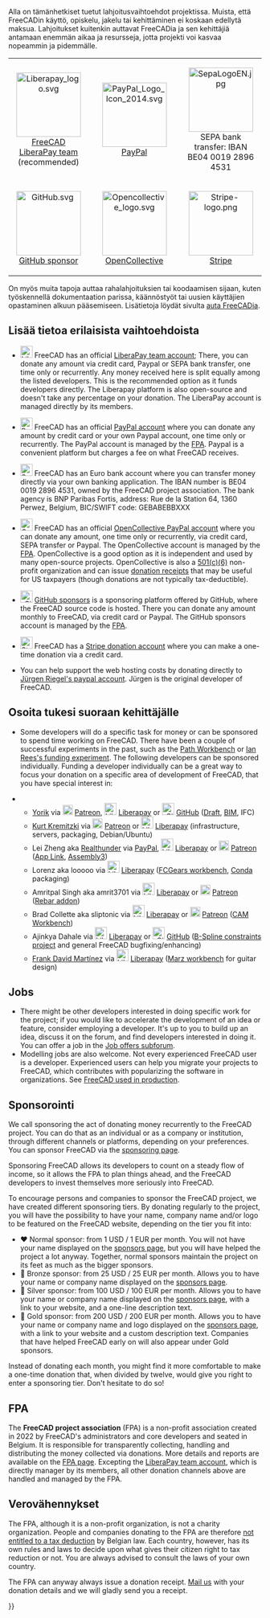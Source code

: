 <languages/>
Alla on tämänhetkiset tuetut lahjoitusvaihtoehdot projektissa. Muista, että FreeCADin käyttö, opiskelu, jakelu tai kehittäminen ei koskaan edellytä maksua. Lahjoitukset kuitenkin auttavat FreeCADia ja sen kehittäjiä antamaan enemmän aikaa ja resursseja, jotta projekti voi kasvaa nopeammin ja pidemmälle.
{| align="center" cellpadding="20" style="font-size:120%"
| align=center | [[Image:Liberapay_logo.svg|128px]]
[https://liberapay.com/FreeCAD FreeCAD LiberaPay team] (recommended)
|
| align=center | [[Image:PayPal Logo Icon 2014.svg|128px]]
[https://www.paypal.com/donate/?hosted_button_id=M3Z8BGW6DB69Q PayPal]
|
| align=center | [[Image:SepaLogoEN.jpg|128px]]
SEPA bank transfer: IBAN BE04 0019 2896 4531
|-
| align=center | [[Image:GitHub.svg|128px]]
[https://github.com/sponsors/FreeCAD GitHub sponsor]
|
| align=center | [[Image:Opencollective_logo.svg|128px]]
[https://opencollective.com/freecad OpenCollective]
|
| align=center | [[Image:Stripe-logo.png|128px]]
[https://donate.stripe.com/14k3ei9TYgwFclq145 Stripe]
|}

On myös muita tapoja auttaa rahalahjoituksien tai koodaamisen sijaan, kuten työskennellä dokumentaation parissa, käännöstyöt tai uusien käyttäjien opastaminen alkuun pääsemiseen. Lisätietoja löydät sivulta [[Help_FreeCAD/fi|auta FreeCADia]].

<span id="More_details_about_the_different_options"></span>
== Lisää tietoa erilaisista vaihtoehdoista ==

* [[File:Liberapay_logo.svg|24px]] FreeCAD has an official [https://liberapay.com/FreeCAD LiberaPay team account]; There, you can donate any amount via credit card, Paypal or SEPA bank transfer, one time only or recurrently. Any money received here is split equally among the listed developers. This is the recommended option as it funds developers directly. The Liberapay platform is also open-source and doesn't take any percentage on your donation. The LiberaPay account is managed directly by its members.

* [[File:PayPal Logo Icon 2014.svg|24px]] FreeCAD has an official [https://www.paypal.com/donate/?hosted_button_id=M3Z8BGW6DB69Q PayPal account] where you can donate any amount by credit card or your own Paypal account, one time only or recurrently. The PayPal account is managed by the [https://github.com/FreeCAD/FPA FPA]. Paypal is a convenient platform but charges a fee on what FreeCAD receives.

* [[File:SepaLogoEN.jpg|24px]] FreeCAD has an Euro bank account where you can transfer money directly via your own banking application. The IBAN number is BE04 0019 2896 4531, owned by the FreeCAD project association. The bank agency is BNP Paribas Fortis, address: Rue de la Station 64, 1360 Perwez, Belgium, BIC/SWIFT code: GEBABEBBXXX

* [[File:Opencollective_logo.svg|24px]] FreeCAD has an official [https://opencollective.com/freecad OpenCollective PayPal account] where you can donate any amount, one time only or recurrently, via credit card, SEPA transfer or Paypal. The OpenCollective account is managed by the [https://github.com/FreeCAD/FPA FPA]. OpenCollective is a good option as it is independent and used by many open-source projects. OpenCollective is also a [https://en.wikipedia.org/wiki/501(c)_organization 501(c)(6)] non-profit organization and can issue [https://docs.opencollective.com/help/financial-contributors/receipts donation receipts] that may be useful for US taxpayers (though donations are not typically tax-deductible).

* [[File: GitHub.svg|24px]] [https://github.com/sponsors/FreeCAD GitHub sponsors] is a sponsoring platform offered by GitHub, where the FreeCAD source code is hosted. There you can donate any amount monthly to FreeCAD, via credit card or Paypal. The GitHub sponsors account is managed by the [https://github.com/FreeCAD/FPA FPA]. 

* [[File:Stripe-logo.png|24px]] FreeCAD has a [https://donate.stripe.com/14k3ei9TYgwFclq145 Stripe donation account] where you can make a one-time donation via a credit card.

* You can help support the web hosting costs by donating directly to [https://www.paypal.com/cgi-bin/webscr?item_name=Donation+to+FreeCAD&cmd=_donations&business=Mail%40juergen-riegel.net Jürgen Riegel's paypal account]. Jürgen is the original developer of FreeCAD.

<span id="Funding_a_specific_developer"></span>
== Osoita tukesi suoraan kehittäjälle ==

* Some developers will do a specific task for money or can be sponsored to spend time working on FreeCAD. There have been a couple of successful experiments in the past, such as the [[Path_Workbench|Path Workbench]] or [https://opendeveloperfunding.wordpress.com/ Ian Rees's funding experiment]. The following developers can be sponsored individually. Funding a developer individually can be a great way to focus your donation on a specific area of development of FreeCAD, that you have special interest in:

** [[User:Yorik|Yorik]] via [[File:patreonporange.png|20px|yorikvanhavre|link=https://www.patreon.com/yorikvanhavre]] [https://www.patreon.com/yorikvanhavre Patreon], [[File:Liberapay_logo.svg|24px]] [https://liberapay.com/yorik Liberapay] or [[File: GitHub.svg|24px]] [https://github.com/sponsors/yorikvanhavre GitHub] ([[Draft_Workbench|Draft]], [[BIM_Workbench|BIM]], IFC)
** [[User:Kkremitzki|Kurt Kremitzki]] via [[File:patreonporange.png|20px|kkremitzki|link=https://www.patreon.com/kkremitzki]] [https://www.patreon.com/kkremitzki Patreon] or [[File:Liberapay_logo.svg|24px]] [https://liberapay.com/kkremitzki Liberapay] (infrastructure, servers, packaging, Debian/Ubuntu)
** Lei Zheng aka [https://github.com/realthunder Realthunder] via [https://www.paypal.com/cgi-bin/webscr?cmd=_s-xclick&hosted_button_id=2SM8GY3U2UUJN PayPal], [[File:Liberapay_logo.svg|24px]] [https://liberapay.com/realthunder/ Liberapay] or [[File:patreonporange.png|20px|Patreon]] [https://www.patreon.com/thundereal Patreon] ([[App_Link|App Link]], [[Assembly3|Assembly3]])
** Lorenz aka looooo via [[File:Liberapay_logo.svg|24px]] [https://liberapay.com/looooo/donate Liberapay] ([https://github.com/looooo/freecad.gears FCGears workbench], [[Conda|Conda]] packaging)
** Amritpal Singh aka amrit3701 via [[File:Liberapay_logo.svg|24px]] [https://liberapay.com/amrit3701 Liberapay] or [[File:patreonporange.png|20px|Patreon]] [https://www.patreon.com/amrit3701 Patreon] ([https://github.com/amrit3701/FreeCAD-Reinforcement Rebar addon])
** Brad Collette aka sliptonic via [[File:Liberapay_logo.svg|24px]] [https://liberapay.com/sliptonic/donate Liberapay] or [[File:patreonporange.png|20px|Patreon]] [https://www.patreon.com/sliptonic Patreon] ([[CAM_Workbench|CAM Workbench]])
** Ajinkya Dahale via [[File:Liberapay_logo.svg|24px]] [https://liberapay.com/ajinkyadahale/ Liberapay] or [[File: GitHub.svg|24px]] [https://github.com/sponsors/AjinkyaDahale/ GitHub] ([https://forum.freecadweb.org/viewtopic.php?f=9&t=71130 B-Spline constraints project] and general FreeCAD bugfixing/enhancing)
** [[User:Mnesarco|Frank David Martínez]] via [[File:Liberapay_logo.svg|24px]] [https://liberapay.com/mnesarco/ Liberapay] ([https://github.com/mnesarco/MarzWorkbench Marz workbench] for guitar design)

== Jobs ==

* There might be other developers interested in doing specific work for the project; if you would like to accelerate the development of an idea or feature, consider employing a developer. It's up to you to build up an idea, discuss it on the forum, and find developers interested in doing it. You can offer a job in the [https://forum.freecadweb.org/viewforum.php?f=31 Job offers subforum].
* Modelling jobs are also welcome. Not every experienced FreeCAD user is a developer. Experienced users can help you migrate your projects to FreeCAD, which contributes with popularizing the software in organizations. See [[FreeCAD_used_in_production|FreeCAD used in production]].

<span id="Sponsoring"></span>
== Sponsorointi ==

We call sponsoring the act of donating money recurrently to the FreeCAD project. You can do that as an individual or as a company or institution, through different channels or platforms, depending on your preferences. You can sponsor FreeCAD via the [https://www.freecad.org/sponsor.php sponsoring page].

Sponsoring FreeCAD allows its developers to count on a steady flow of income, so it allows the FPA to plan things ahead, and the FreeCAD developers to invest themselves more seriously into FreeCAD.

To encourage persons and companies to sponsor the FreeCAD project, we have created different sponsoring tiers. By donating regularly to the project, you will have the possibility to have your name, company name and/or logo to be featured on the FreeCAD website, depending on the tier you fit into:

* ♥ Normal sponsor: from 1 USD / 1 EUR per month. You will not have your name displayed on the [https://www.freecad.org/sponsor.php sponsors page], but you will have helped the project a lot anyway. Together, normal sponsors maintain the project on its feet as much as the bigger sponsors.
* 🥉 Bronze sponsor: from 25 USD / 25 EUR per month. Allows you to have your name or company name displayed on the [https://www.freecad.org/sponsor.php sponsors page].
* 🥈 Silver sponsor: from 100 USD / 100 EUR per month. Allows you to have your name or company name displayed on the [https://www.freecad.org/sponsor.php sponsors page], with a link to your website, and a one-line description text.
* 🥇 Gold sponsor: from 200 USD / 200 EUR per month. Allows you to have your name or company name and logo displayed on the [https://www.freecad.org/sponsor.php sponsors page], with a link to your website and a custom description text. Companies that have helped FreeCAD early on will also appear under Gold sponsors.

Instead of donating each month, you might find it more comfortable to make a one-time donation that, when divided by twelve, would give you right to enter a sponsoring tier. Don't hesitate to do so!

<span id="The_FPA"></span>
== FPA ==

The '''FreeCAD project association''' (FPA) is a non-profit association created in 2022 by FreeCAD's administrators and core developers and seated in Belgium. It is responsible for transparently collecting, handling and distributing the money collected via donations. More details and reports are available on the [https://github.com/FreeCAD/FPA FPA page]. Excepting the [https://liberapay.com/FreeCAD LiberaPay team account], which is directly manager by its members, all other donation channels above are handled and managed by the FPA.

<span id="Tax_deductions"></span>
== Verovähennykset ==

The FPA, although it is a non-profit organization, is not a charity organization. People and companies donating to the FPA are therefore [https://finances.belgium.be/fr/particuliers/avantages_fiscaux/dons not entitled to a tax deduction] by Belgian law. Each country, however, has its own rules and laws to decide upon what gives their citizen right to tax reduction or not. You are always advised to consult the laws of your own country.

The FPA can anyway always issue a donation receipt. [mailto:fpa@freecad.org Mail us] with your donation details and we will gladly send you a receipt.

{{Userdocnavi{{#translation:}}}}